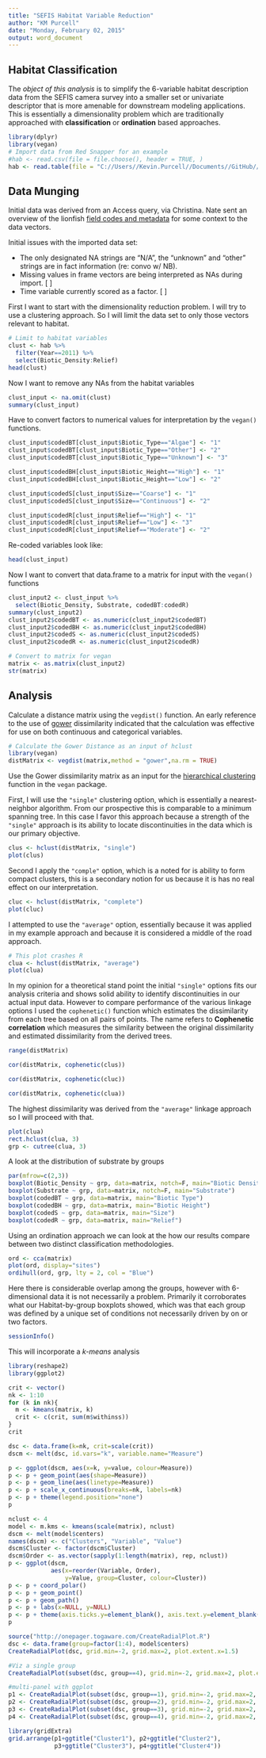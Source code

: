```yaml
---
title: "SEFIS Habitat Variable Reduction"
author: "KM Purcell"
date: "Monday, February 02, 2015"
output: word_document
---
```



## Habitat Classification

The *object of this analysis* is to simplify the 6-variable habitat description data from the SEFIS camera survey into a smaller set or univariate descriptor that is more amenable for downstream modeling applications.  This is essentially a dimensionality problem which are traditionally approached with **classification** or **ordination** based approaches.  

```r
library(dplyr)
library(vegan)
# Import data from Red Snapper for an example
#hab <- read.csv(file = file.choose(), header = TRUE, )
hab <- read.table(file = "C://Users//Kevin.Purcell//Documents//GitHub//lionfish//data//lionfish_video_data.csv", na.strings="N/A", sep=",", header=TRUE)
```

## Data Munging
Initial data was derived from an Access query, via Christina.  Nate sent an overview of the lionfish [field codes and metadata](https://mail.google.com/mail/u/0/#inbox/14b5003b047cb50e) for some context to the data vectors.


Initial issues with the imported data set:  

* The only designated NA strings are "N/A", the "unknown" and "other" strings are in fact information (re: convo w/ NB).  
* Missing values in frame vectors are being interpreted as NAs during import.  [ ]
* Time variable currently scored as a factor.                                   [ ]


First I want to start with the dimensionality reduction problem.  I will try to use a clustering approach.  So I will limit the data set to only those vectors relevant to habitat.


```r
# Limit to habitat variables
clust <- hab %>%
  filter(Year==2011) %>%
  select(Biotic_Density:Relief)
head(clust)
```
Now I want to remove any NAs from the habitat variables
```r
clust_input <- na.omit(clust)
summary(clust_input)
```

Have to convert factors to numerical values for interpretation by the `vegan()` functions.
```r
clust_input$codedBT[clust_input$Biotic_Type=="Algae"] <- "1"
clust_input$codedBT[clust_input$Biotic_Type=="Other"] <- "2"
clust_input$codedBT[clust_input$Biotic_Type=="Unknown"] <- "3"

clust_input$codedBH[clust_input$Biotic_Height=="High"] <- "1"
clust_input$codedBH[clust_input$Biotic_Height=="Low"] <- "2"

clust_input$codedS[clust_input$Size=="Coarse"] <- "1"
clust_input$codedS[clust_input$Size=="Continuous"] <- "2"

clust_input$codedR[clust_input$Relief=="High"] <- "1"
clust_input$codedR[clust_input$Relief=="Low"] <- "3"
clust_input$codedR[clust_input$Relief=="Moderate"] <- "2"
```
Re-coded variables look like:
```r
head(clust_input)
```



Now I want to convert that data.frame to a matrix for input with the `vegan()` functions
```r
clust_input2 <- clust_input %>%
  select(Biotic_Density, Substrate, codedBT:codedR)
summary(clust_input2)
clust_input2$codedBT <- as.numeric(clust_input2$codedBT)
clust_input2$codedBH <- as.numeric(clust_input2$codedBH)
clust_input2$codedS <- as.numeric(clust_input2$codedS)
clust_input2$codedR <- as.numeric(clust_input2$codedR)

# Convert to matrix for vegan
matrix <- as.matrix(clust_input2)
str(matrix)
```

## Analysis

Calculate a distance matrix using the `vegdist()` function.  An early reference to the use of [gower](https://stat.ethz.ch/pipermail/r-sig-ecology/2010-December/001791.html) dissimilarity indicated that the calculation was effective for use on both continuous and categorical variables.  

```r
# Calculate the Gower Distance as an input of hclust
library(vegan)
distMatrix <- vegdist(matrix,method = "gower",na.rm = TRUE)
```
Use the Gower dissimilarity matrix as an input for the [hierarchical clustering](https://stat.ethz.ch/R-manual/R-devel/library/stats/html/hclust.html) function in the `vegan` package.  

First, I will use the `"single"` clustering option, which is essentially a nearest-neighbor algorithm.  From our prospective this is comparable to a minimum spanning tree.  In this case I favor this approach because a strength of the `"single"` approach is its ability to locate discontinuities in the data which is our primary objective.  
```r
clus <- hclust(distMatrix, "single")
plot(clus)
```
Second I apply the `"comple"` option, which is a noted for is ability to form compact clusters, this is a secondary notion for us because it is has no real effect on our interpretation.  

```r
cluc <- hclust(distMatrix, "complete")
plot(cluc)
```

I attempted to use the `"average"` option, essentially because it was applied in my example approach and because it is considered a middle of the road approach.

```r
# This plot crashes R
clua <- hclust(distMatrix, "average")
plot(clua)
```

In my opinion for a theoretical stand point the initial `"single"` options fits our analysis criteria and shows solid ability to identify discontinuities in our actual input data. However to compare performance of the various linkage options I used the `cophenetic()` function which estimates the dissimilarity from each tree based on all pairs of points.  The name refers to **Cophenetic correlation** which measures the similarity between the original dissimilarity and estimated dissimilarity from the derived trees. 


```r
range(distMatrix)

cor(distMatrix, cophenetic(clus))

cor(distMatrix, cophenetic(cluc))

cor(distMatrix, cophenetic(clua))
```

The highest dissimilarity was derived from the `"average"` linkage approach so I will proceed with that.  
```r
plot(clua)
rect.hclust(clua, 3)
grp <- cutree(clua, 3)
```

A look at the distribution of substrate by groups
```r
par(mfrow=c(2,3))
boxplot(Biotic_Density ~ grp, data=matrix, notch=F, main="Biotic Density")
boxplot(Substrate ~ grp, data=matrix, notch=F, main="Substrate")
boxplot(codedBT ~ grp, data=matrix, main="Biotic Type")
boxplot(codedBH ~ grp, data=matrix, main="Biotic Height")
boxplot(codedS ~ grp, data=matrix, main="Size")
boxplot(codedR ~ grp, data=matrix, main="Relief")
```


Using an ordination approach we can look at the how our results compare between two distinct classification methodologies.  

```r
ord <- cca(matrix)
plot(ord, display="sites")
ordihull(ord, grp, lty = 2, col = "Blue")
```

Here there is considerable overlap among the groups, however with 6-dimensional data it is not necessarily a problem.  Primarily it corroborates what our Habitat-by-group boxplots showed, which was that each group was defined by a unique set of conditions not necessarily driven by on or two factors.  

```r
sessionInfo()
```

This will incorporate a *k-means* analysis

```r
library(reshape2)
library(ggplot2)

crit <- vector()
nk <- 1:10
for (k in nk){
  m <- kmeans(matrix, k)
  crit <- c(crit, sum(m$withinss))
}
crit

dsc <- data.frame(k=nk, crit=scale(crit))
dscm <- melt(dsc, id.vars="k", variable.name="Measure")

p <- ggplot(dscm, aes(x=k, y=value, colour=Measure))
p <- p + geom_point(aes(shape=Measure))
p <- p + geom_line(aes(linetype=Measure))
p <- p + scale_x_continuous(breaks=nk, labels=nk)
p <- p + theme(legend.position="none")
p
```

```r
nclust <- 4
model <- m.kms <- kmeans(scale(matrix), nclust)
dscm <- melt(model$centers)
names(dscm) <- c("Clusters", "Variable", "Value")
dscm$Cluster <- factor(dscm$Cluster)
dscm$Order <- as.vector(sapply(1:length(matrix), rep, nclust))
p <- ggplot(dscm,
            aes(x=reorder(Variable, Order),
                y=Value, group=Cluster, colour=Cluster))
p <- p + coord_polar()
p <- p + geom_point()
p <- p + geom_path()
p <- p + labs(x=NULL, y=NULL)
p <- p + theme(axis.ticks.y=element_blank(), axis.text.y=element_blank())
p
```

```r
source("http://onepager.togaware.com/CreateRadialPlot.R")
dsc <- data.frame(group=factor(1:4), model$centers)
CreateRadialPlot(dsc, grid.min=-2, grid.max=2, plot.extent.x=1.5)

#Viz a single group
CreateRadialPlot(subset(dsc, group==4), grid.min=-2, grid.max=2, plot.extent.x=1.5)

#multi-panel with ggplot
p1 <- CreateRadialPlot(subset(dsc, group==1), grid.min=-2, grid.max=2, plot.extent.x=1.5)
p2 <- CreateRadialPlot(subset(dsc, group==2), grid.min=-2, grid.max=2, plot.extent.x=1.5)
p3 <- CreateRadialPlot(subset(dsc, group==3), grid.min=-2, grid.max=2, plot.extent.x=1.5)
p4 <- CreateRadialPlot(subset(dsc, group==4), grid.min=-2, grid.max=2, plot.extent.x=1.5)

library(gridExtra)
grid.arrange(p1+ggtitle("Cluster1"), p2+ggtitle("Cluster2"),
             p3+ggtitle("Cluster3"), p4+ggtitle("Cluster4"))
```


